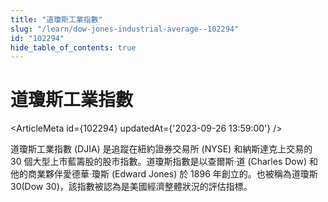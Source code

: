 ```yaml
---
title: "道瓊斯工業指數"
slug: "/learn/dow-jones-industrial-average--102294"
id: "102294"
hide_table_of_contents: true
---
```



# 道瓊斯工業指數

<ArticleMeta id={102294} updatedAt={'2023-09-26 13:59:00'} />
<div className='border-solid border-b border-t-0 my-4 border-[var(--ifm-color-gray-300)]' />

道瓊斯工業指數 (DJIA) 是追蹤在紐約證券交易所 (NYSE) 和納斯達克上交易的 30 個大型上市藍籌股的股市指數。道瓊斯指數是以查爾斯·道 (Charles Dow) 和他的商業夥伴愛德華·瓊斯 (Edward Jones) 於 1896 年創立的。也被稱為道瓊斯 30(Dow 30)，該指數被認為是美國經濟整體狀況的評估指標。
